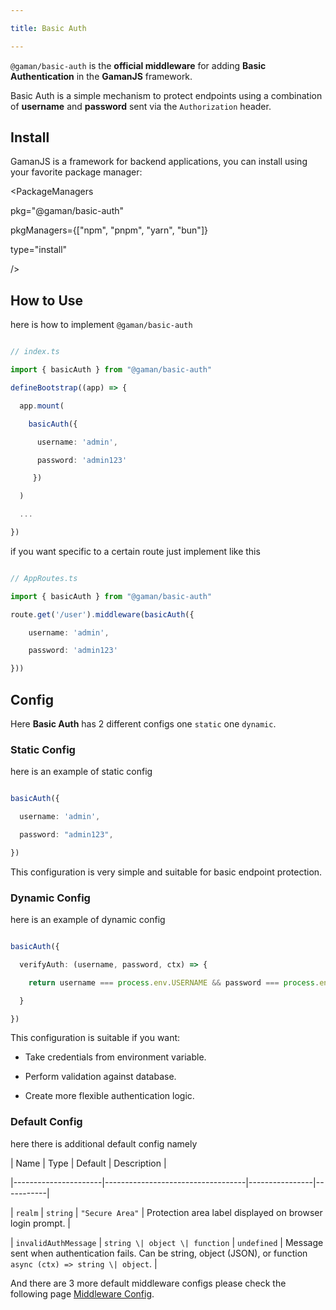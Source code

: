 ```yaml
---

title: Basic Auth

---
```


`@gaman/basic-auth` is the **official middleware** for adding **Basic Authentication** in the **GamanJS** framework.

Basic Auth is a simple mechanism to protect endpoints using a combination of **username** and **password** sent via the `Authorization` header.

## Install


GamanJS is a framework for backend applications, you can install using your favorite package manager:

<PackageManagers

  pkg="@gaman/basic-auth"

  pkgManagers={["npm", "pnpm", "yarn", "bun"]}

  type="install"

 />

## How to Use

here is how to implement `@gaman/basic-auth`

```ts

// index.ts

import { basicAuth } from "@gaman/basic-auth"

defineBootstrap((app) => {

  app.mount(

    basicAuth({

      username: 'admin',

      password: 'admin123'

     })

  )

  ...

})

```

if you want specific to a certain route just implement like this

```ts

// AppRoutes.ts

import { basicAuth } from "@gaman/basic-auth"

route.get('/user').middleware(basicAuth({

    username: 'admin',

    password: 'admin123'

}))

```

## Config

Here **Basic Auth** has 2 different configs one `static` one `dynamic`.

### Static Config

here is an example of static config

```ts

basicAuth({

  username: 'admin',

  password: "admin123",

})

```

This configuration is very simple and suitable for basic endpoint protection.

### Dynamic Config

here is an example of dynamic config

```ts

basicAuth({

  verifyAuth: (username, password, ctx) => {

    return username === process.env.USERNAME && password === process.env.PASSWORD

  }

})

```

This configuration is suitable if you want:

- Take credentials from environment variable.

- Perform validation against database.

- Create more flexible authentication logic.

### Default Config

here there is additional default config namely

| Name                 | Type                              | Default        | Description |

|----------------------|-----------------------------------|----------------|-----------|

| `realm`              | `string`                          | `"Secure Area"` | Protection area label displayed on browser login prompt. |

| `invalidAuthMessage` | `string \| object \| function`    | `undefined`    | Message sent when authentication fails. Can be string, object (JSON), or function `async (ctx) => string \| object`. |

And there are 3 more default middleware configs please check the following page [Middleware Config](/docs/overview/middlewares/#middleware-config).